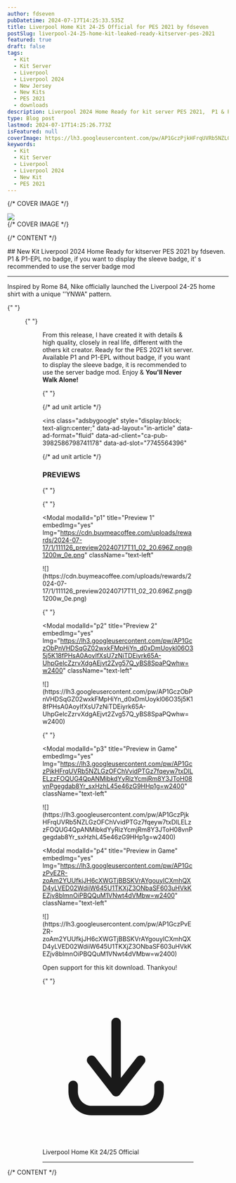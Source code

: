 ```yaml
---
author: fdseven
pubDatetime: 2024-07-17T14:25:33.535Z
title: Liverpool Home Kit 24-25 Official for PES 2021 by fdseven
postSlug: liverpool-24-25-home-kit-leaked-ready-kitserver-pes-2021
featured: true
draft: false
tags:
  - Kit
  - Kit Server
  - Liverpool
  - Liverpool 2024
  - New Jersey
  - New Kits
  - PES 2021
  - downloads
description: Liverpool 2024 Home Ready for kit server PES 2021,  P1 & P1-UCL no badge, if you want to display the sleeve badge, it' s recommended to use the server badge mod
type: Blog post
lastmod: 2024-07-17T14:25:26.773Z
isFeatured: null
coverImage: https://lh3.googleusercontent.com/pw/AP1GczPjkHFrqUVRb5NZLGzOFChVvidPTGz7fqeyw7txDlLELzzFOQUG4QpANMibkdYyRizYcmjRm8Y3JToH08vnPgegdab8Yr_sxHzhL45e46zG9HHp1g=w2400
keywords:
  - Kit
  - Kit Server
  - Liverpool
  - Liverpool 2024
  - New Kit
  - PES 2021
---
```



{/* COVER IMAGE */}

<div class="col-start-1 col-span-8 lg:col-start-2 lg:col-end-9 lg:row-span-2 mt-0 lg:-mt-40">
  <div className="relative lg:-mr-8">
    <img
      transition:persist
      src={frontmatter.coverImage}
      className="cover w-full aspect-video object-cover"
    />
  </div>
</div>
{/* COVER IMAGE */}

{/* CONTENT */}

<div class="col-span-8 md:col-start-2 md:col-span-6 lg:col-start-2 lg:col-span-4 [&>h2]:!mt-0">
  ## New Kit Liverpool 2024 Home Ready for kitserver PES 2021 by fdseven. P1 & P1-EPL no badge, if you want to display the sleeve badge, it' s recommended to use the server badge mod
  
  <hr />

Inspired by Rome 84, Nike officially launched the Liverpool 24-25 home shirt with a unique ''YNWA" pattern.

{" "}

<Figure
  title="Source : Footyheadlines"
  src="https://blogger.googleusercontent.com/img/b/R29vZ2xl/AVvXsEhA7pqmVWBa8yy8KhyXoHElkOBM6vniwHySJQ2EmfoyJOJEaxXmPoAV8beU1I9ieruGuChebhCTbH1DLt3C0h3iSCVP3txUpOkMCXxTbTTfquP5oVAqDyW_LuxHS4Bh_zLQW2NgfdCQvkuFvMT3yq-KR8kY0WdWjXmXqoZ47xFTsrdQuqBA4rTXbpAiNgU/s1600/liverpool-24-25-home-kit%20%2814%29.jpg"
/>

{" "}

<Figure
  title="Source : Footyheadlines"
  src="https://blogger.googleusercontent.com/img/b/R29vZ2xl/AVvXsEjedw3uToIWNAaaOlVUEDSSQflbaZMFsdIOxflVIW7QYYaDbzKB3WK3xuUX53AFoZZNmGUPZVQ87LCMiYga2HxRsZI8fhakN8n_PgYRc6h2u58PoKfACnByxcjo2xkwWV9qBAe2oS5Z_eAUp7vrmnDvsqC9evfLRLIr_KoNviRpYW40vkJ-jEXuA2d5BX4/s1600/liverpool-24-25-home-kit%20%285%29.jpg"
/>

From this release, I have created it with details & high quality, closely in real life, different with the others kit creator. Ready for the PES 2021 kit server. Available P1 and P1-EPL without badge, if you want to display the sleeve badge, it is recommended to use the server badge mod. Enjoy & **You'll Never Walk Alone!**

{" "}

{/* ad unit article */}

<script
  async
  src="https://pagead2.googlesyndication.com/pagead/js/adsbygoogle.js?client=ca-pub-3982586798741178"
  crossorigin="anonymous"
></script>

<ins
  class="adsbygoogle"
  style="display:block; text-align:center;"
  data-ad-layout="in-article"
  data-ad-format="fluid"
  data-ad-client="ca-pub-3982586798741178"
  data-ad-slot="7745564396"
></ins>
<script>(adsbygoogle = window.adsbygoogle || []).push({});</script>
{/* ad unit article */}

### PREVIEWS

{" "}

{" "}

<Modal
  modalId="p1"
  title="Preview 1"
  embedImg="yes"
  Img="https://cdn.buymeacoffee.com/uploads/rewards/2024-07-17/1/111126_preview20240717T11_02_20.696Z.png@1200w_0e.png"
  className="text-left"
>
  <main slot="main" class="relative">
    ![](https://cdn.buymeacoffee.com/uploads/rewards/2024-07-17/1/111126_preview20240717T11_02_20.696Z.png@1200w_0e.png)
  </main>
</Modal>

{" "}

<Modal
  modalId="p2"
  title="Preview 2"
  embedImg="yes"
  Img="https://lh3.googleusercontent.com/pw/AP1GczObPnVHDSqGZ02wxkFMpHiYn_d0xDmUoykl06O35j5K18fPHsA0AoyIfXsU7zNiTDEiyrk65A-UhpGelcZzrvXdgAEjvt2Zvg57Q_yBS8SpaPQwhw=w2400"
  className="text-left"
>
  <main slot="main" class="relative">
    ![](https://lh3.googleusercontent.com/pw/AP1GczObPnVHDSqGZ02wxkFMpHiYn_d0xDmUoykl06O35j5K18fPHsA0AoyIfXsU7zNiTDEiyrk65A-UhpGelcZzrvXdgAEjvt2Zvg57Q_yBS8SpaPQwhw=w2400)
  </main>
</Modal>

{" "}

<Modal
  modalId="p3"
  title="Preview in Game"
  embedImg="yes"
  Img="https://lh3.googleusercontent.com/pw/AP1GczPjkHFrqUVRb5NZLGzOFChVvidPTGz7fqeyw7txDlLELzzFOQUG4QpANMibkdYyRizYcmjRm8Y3JToH08vnPgegdab8Yr_sxHzhL45e46zG9HHp1g=w2400"
  className="text-left"
>
  <main slot="main" class="relative">
    ![](https://lh3.googleusercontent.com/pw/AP1GczPjkHFrqUVRb5NZLGzOFChVvidPTGz7fqeyw7txDlLELzzFOQUG4QpANMibkdYyRizYcmjRm8Y3JToH08vnPgegdab8Yr_sxHzhL45e46zG9HHp1g=w2400)
  </main>
</Modal>

<Modal
  modalId="p4"
  title="Preview in Game"
  embedImg="yes"
  Img="https://lh3.googleusercontent.com/pw/AP1GczPvEZR-zoAm2YUUfkjJH6cXWGTjBBSKVrAYgouyICXmhQXD4yLVED02WdiiW645U1TKXjZ3ONbaSF603uHVkKEZjv8blmnOiPBQQuM1VNwt4dVMbw=w2400"
  className="text-left"
>
  <main slot="main" class="relative">
    ![](https://lh3.googleusercontent.com/pw/AP1GczPvEZR-zoAm2YUUfkjJH6cXWGTjBBSKVrAYgouyICXmhQXD4yLVED02WdiiW645U1TKXjZ3ONbaSF603uHVkKEZjv8blmnOiPBQQuM1VNwt4dVMbw=w2400)
  </main>
</Modal>

Open support for this kit download. Thankyou!

{" "}

<div className="flex flex-wrap gap-2">
  <LinkButton
    targetNew={true}
    title="Liverpool 24/25 Home Kit Leaked"
    href="https://www.buymeacoffee.com/fdse7enh/e/209040"
    className="flex items-center [&>p]:!m-0 px-4 !text-skin-inverted [&>p]:!text-skin-inverted [&>p>svg]:text-skin-inverted bg-skin-accent rounded-full !decoration-transparent border border-skin-accent transition duration-500"
  >
    <svg
      class="text-skin-inverted"
      viewBox="0 0 24 24"
      fill="none"
      xmlns="http://www.w3.org/2000/svg"
    >
      <g id="SVGRepo_bgCarrier" stroke-width="0"></g>
      <g
        id="SVGRepo_tracerCarrier"
        stroke-linecap="round"
        stroke-linejoin="round"
      ></g>
      <g id="SVGRepo_iconCarrier">
        <path
          d="M5.625 15C5.625 14.5858 5.28921 14.25 4.875 14.25C4.46079 14.25 4.125 14.5858 4.125 15H5.625ZM4.875 16H4.125H4.875ZM19.275 15C19.275 14.5858 18.9392 14.25 18.525 14.25C18.1108 14.25 17.775 14.5858 17.775 15H19.275ZM11.1086 15.5387C10.8539 15.8653 10.9121 16.3366 11.2387 16.5914C11.5653 16.8461 12.0366 16.7879 12.2914 16.4613L11.1086 15.5387ZM16.1914 11.4613C16.4461 11.1347 16.3879 10.6634 16.0613 10.4086C15.7347 10.1539 15.2634 10.2121 15.0086 10.5387L16.1914 11.4613ZM11.1086 16.4613C11.3634 16.7879 11.8347 16.8461 12.1613 16.5914C12.4879 16.3366 12.5461 15.8653 12.2914 15.5387L11.1086 16.4613ZM8.39138 10.5387C8.13662 10.2121 7.66533 10.1539 7.33873 10.4086C7.01212 10.6634 6.95387 11.1347 7.20862 11.4613L8.39138 10.5387ZM10.95 16C10.95 16.4142 11.2858 16.75 11.7 16.75C12.1142 16.75 12.45 16.4142 12.45 16H10.95ZM12.45 5C12.45 4.58579 12.1142 4.25 11.7 4.25C11.2858 4.25 10.95 4.58579 10.95 5H12.45ZM4.125 15V16H5.625V15H4.125ZM4.125 16C4.125 18.0531 5.75257 19.75 7.8 19.75V18.25C6.61657 18.25 5.625 17.2607 5.625 16H4.125ZM7.8 19.75H15.6V18.25H7.8V19.75ZM15.6 19.75C17.6474 19.75 19.275 18.0531 19.275 16H17.775C17.775 17.2607 16.7834 18.25 15.6 18.25V19.75ZM19.275 16V15H17.775V16H19.275ZM12.2914 16.4613L16.1914 11.4613L15.0086 10.5387L11.1086 15.5387L12.2914 16.4613ZM12.2914 15.5387L8.39138 10.5387L7.20862 11.4613L11.1086 16.4613L12.2914 15.5387ZM12.45 16V5H10.95V16H12.45Z"
          fill="currentColor"
        ></path>
      </g>
    </svg>
    <p>Liverpool Home Kit 24/25 Official</p>
  </LinkButton>
</div>

  <hr />
</div>
{/* CONTENT */}
